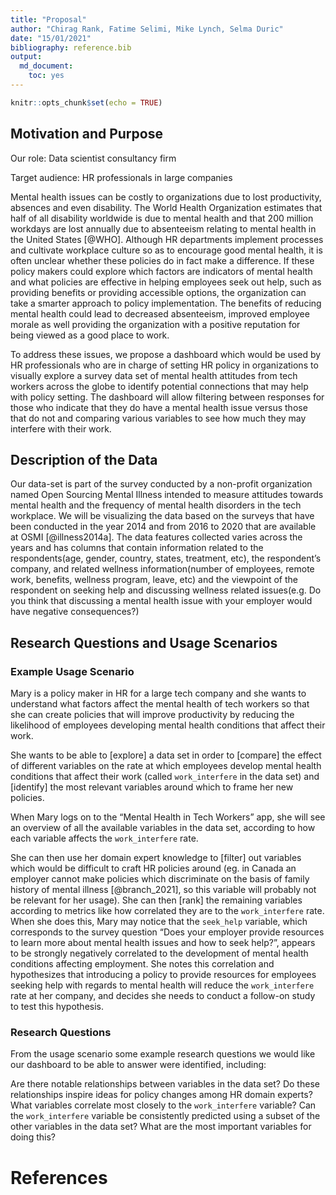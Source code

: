```yaml
---
title: "Proposal"
author: "Chirag Rank, Fatime Selimi, Mike Lynch, Selma Duric"
date: "15/01/2021"
bibliography: reference.bib
output: 
  md_document:
    toc: yes
---
```


```r
knitr::opts_chunk$set(echo = TRUE)
```

## Motivation and Purpose

Our role: Data scientist consultancy firm

Target audience: HR professionals in large companies

Mental health issues can be costly to organizations due to lost productivity, absences and even disability. The World Health Organization estimates that half of all disability worldwide is due to mental health and that 200 million workdays are lost annually due to absenteeism relating to mental health in the United States [@WHO]. Although HR departments implement processes and cultivate workplace culture so as to encourage good mental health, it is often unclear whether these policies do in fact make a difference. If these policy makers could explore which factors are indicators of mental health and what policies are effective in helping employees seek out help, such as providing benefits or providing accessible options, the organization can take a smarter approach to policy implementation. The benefits of reducing mental health could lead to decreased absenteeism, improved employee morale as well providing the organization with a positive reputation for being viewed as a good place to work.

To address these issues, we propose a dashboard which would be used by HR professionals who are in charge of setting HR policy in organizations to visually explore a survey data set of mental health attitudes from tech workers across the globe to identify potential connections that may help with policy setting. The dashboard will allow filtering between responses for those who indicate that they do have a mental health issue versus those that do not and comparing various variables to see how much they may interfere with their work.

## Description of the Data

Our data-set is part of the survey conducted by a non-profit organization named Open Sourcing Mental Illness intended to measure attitudes towards mental health and the frequency of mental health disorders in the tech workplace. We will be visualizing the data based on the surveys that have been conducted in the year 2014 and from 2016 to 2020 that are available at OSMI [@illness2014a]. The data features collected varies across the years and has columns that contain information related to the respondents(age, gender, country, states, treatment, etc), the respondent's company, and related wellness information(number of employees, remote work, benefits, wellness program, leave, etc) and the viewpoint of the respondent on seeking help and discussing wellness related issues(e.g. Do you think that discussing a mental health issue with your employer would have negative consequences?)

## Research Questions and Usage Scenarios

### Example Usage Scenario
Mary is a policy maker in HR for a large tech company and she wants to understand what factors affect the mental health of tech workers so that she can create policies that will improve productivity by reducing the likelihood of employees developing mental health conditions that affect their work.

She wants to be able to [explore] a data set in order to [compare] the effect of different variables on the rate at which employees develop mental health conditions that affect their work (called `work_interfere` in the data set) and [identify] the most relevant variables around which to frame her new policies.

When Mary logs on to the "Mental Health in Tech Workers" app, she will see an overview of all the available variables in the data set, according to how each variable affects the `work_interfere` rate.

She can then use her domain expert knowledge to [filter] out variables which would be difficult to craft HR policies around (eg. in Canada an employer cannot make policies which discriminate on the basis of family history of mental illness [@branch_2021], so this variable will probably not be relevant for her usage). She can then [rank] the remaining variables according to metrics like how correlated they are to the `work_interfere` rate. When she does this, Mary may notice that the `seek_help` variable, which corresponds to the survey question "Does your employer provide resources to learn more about mental health issues and how to seek help?", appears to be strongly negatively correlated to the development of mental health conditions affecting employment. She notes this correlation and hypothesizes that introducing a policy to provide resources for employees seeking help with regards to mental health will reduce the `work_interfere` rate at her company, and decides she needs to conduct a follow-on study to test this hypothesis.

### Research Questions
From the usage scenario some example research questions we would like our dashboard to be able to answer were identified, including:

Are there notable relationships between variables in the data set? Do these relationships inspire ideas for policy changes among HR domain experts?
What variables correlate most closely to the `work_interfere` variable?
Can the `work_interfere` variable be consistently predicted using a subset of the other variables in the data set? What are the most important variables for doing this?

# References
